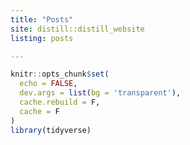 ```yaml
---
title: "Posts"
site: distill::distill_website
listing: posts

---
```

```r
knitr::opts_chunk$set(
  echo = FALSE,
  dev.args = list(bg = 'transparent'),
  cache.rebuild = F,
  cache = F
)
library(tidyverse)


```